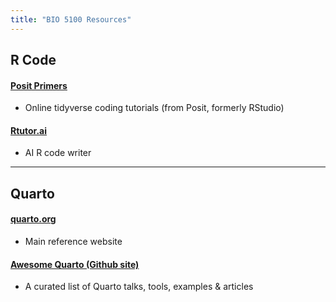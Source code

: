 ```yaml
---
title: "BIO 5100 Resources"
---
```


## R Code

#### [Posit Primers](https://posit.cloud/learn/primers)

-   Online tidyverse coding tutorials (from Posit, formerly RStudio)

#### [Rtutor.ai](http://rtutor.ai/)

-   AI R code writer

------------------------------------------------------------------------

## Quarto

#### [quarto.org](https://quarto.org/)

-   Main reference website

#### [Awesome Quarto (Github site)](https://github.com/mcanouil/awesome-quarto)

-   A curated list of Quarto talks, tools, examples & articles
